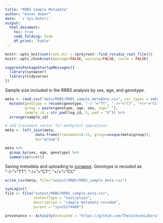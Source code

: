 ```yaml
---
title: "RRBS Sample Metadata"
author: "Annat Haber"
date: '`r Sys.Date()`'
output:
  html_document:
    toc: true
    code_folding: hide
    df_print: "kable"
---
```


```r
knitr::opts_knit$set(root.dir = rprojroot::find_rstudio_root_file())
knitr::opts_chunk$set(message=FALSE, warning=FALSE, cache = FALSE)
```

```r
suppressPackageStartupMessages({
  library(synapser)
  library(tidyverse)
})
```

Sample size included in the RRBS analysis by sex, age, and genotype.  
```r
meta <- read_csv("data/RRBS/RRBS_sample_metadata.csv", col_types = cols(.default = "c")) %>%
  mutate(genotype = recode(genotype, "-/-"="TT", "-/+"="CT", "+/+"="CC"),
         group = paste(genotype, age, sex, sep="_"),
         sample_id = str_pad(tag_id, 5, pad = "0")) %>%
  arrange(sample_id)

# add treatment vector for methylKit operations
meta <- left_join(meta,
              data.frame(treatment=0:11, group=unique(meta$group)),
              by="group")

meta %>% 
  group_by(sex, age, genotype) %>%
  summarise(n=n())
```

Saving metadata and uploading to [synapse](https://www.synapse.org/#!Synapse:syn25174517).
Genotype is recoded as "-/-"="TT"; "-/+"="CT"; "+/+"="CC"
```r
write_csv(meta, file="output/RRBS/RRBS_sample_meta.csv")

synLogin() 
file <- File("output/RRBS/RRBS_sample_meta.csv",
             contentType = "text/plain",
             description = "sample metadata recoded",
             parent = "syn25174486")

provenance <- Activity(executed = "https://github.com/TheJacksonLaboratory/MTHFR_C667T/blob/master/RRBS_0_Sample_Metadata.Rmd")
```